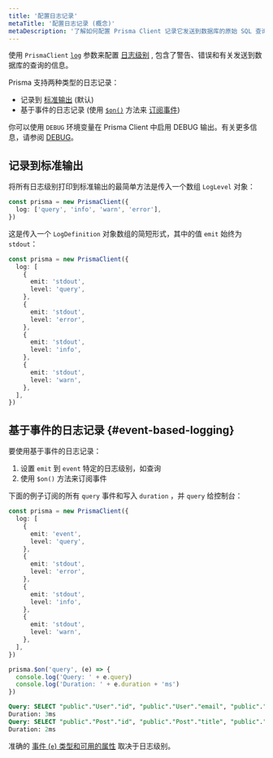 ```yaml
---
title: '配置日志记录'
metaTitle: '配置日志记录 (概念)'
metaDescription: '了解如何配置 Prisma Client 记录它发送到数据库的原始 SQL 查询和其他信息。'
---
```


<TopBlock>

使用 `PrismaClient` [`log`](../../../../../reference/api-reference/prisma-client-reference#log) <span class="api"></span> 参数来配置 [日志级别](../../../../../reference/api-reference/prisma-client-reference#log-levels) <span class="api"></span>, 包含了警告、错误和有关发​​送到数据库的查询的信息。

Prisma 支持两种类型的日志记录：

- 记录到 [标准输出](https://en.wikipedia.org/wiki/Standard_streams) (默认)
- 基于事件的日志记录 (使用 [`$on()`](../../../../../reference/api-reference/prisma-client-reference#on) <span class="api"></span> 方法来 [订阅事件](#event-based-logging))

<Admonition type="info">

你可以使用 `DEBUG` 环境变量在 Prisma Client 中启用 DEBUG 输出。有关更多信息，请参阅 [DEBUG](../debugging)。

</Admonition>

</TopBlock>

## 记录到标准输出

将所有日志级别打印到标准输出的最简单方法是传入一个数组 `LogLevel` 对象：

```ts
const prisma = new PrismaClient({
  log: ['query', 'info', 'warn', 'error'],
})
```

这是传入一个 `LogDefinition` 对象数组的简短形式，其中的值 `emit` 始终为 `stdout`：

```ts
const prisma = new PrismaClient({
  log: [
    {
      emit: 'stdout',
      level: 'query',
    },
    {
      emit: 'stdout',
      level: 'error',
    },
    {
      emit: 'stdout',
      level: 'info',
    },
    {
      emit: 'stdout',
      level: 'warn',
    },
  ],
})
```

## 基于事件的日志记录 {#event-based-logging}

要使用基于事件的日志记录：

1. 设置 `emit` 到 `event` 特定的日志级别，如查询
2. 使用 `$on()` 方法来订阅事件

下面的例子订阅的所有 `query` 事件和写入 `duration` ，并 `query` 给控制台：

<CodeWithResult expanded="{true}">
<cmd>

```ts highlight=4,5,22-24;normal
const prisma = new PrismaClient({
  log: [
    {
      emit: 'event',
      level: 'query',
    },
    {
      emit: 'stdout',
      level: 'error',
    },
    {
      emit: 'stdout',
      level: 'info',
    },
    {
      emit: 'stdout',
      level: 'warn',
    },
  ],
})

prisma.$on('query', (e) => {
  console.log('Query: ' + e.query)
  console.log('Duration: ' + e.duration + 'ms')
})
```

</cmd>
<cmdResult>

```sql
Query: SELECT "public"."User"."id", "public"."User"."email", "public"."User"."name" FROM "public"."User" WHERE 1=1 OFFSET $1
Duration: 3ms
Query: SELECT "public"."Post"."id", "public"."Post"."title", "public"."Post"."authorId" FROM "public"."Post" WHERE "public"."Post"."authorId" IN ($1,$2,$3,$4) OFFSET $5
Duration: 2ms
```

</cmdResult>
</CodeWithResult>

准确的 [事件 (`e`) 类型和可用的属性](/reference/api-reference/prisma-client-reference#event-types) <span class="api"></span> 取决于日志级别。
